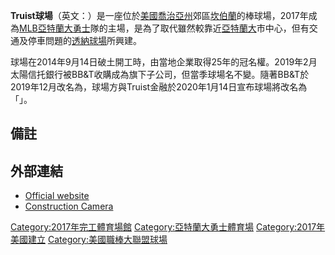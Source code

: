 {{expand|time=2016-12-22T15:20:10+00:00}}
{{Infobox stadium
| stadium_name        = Truist球場<br>Truist Park
| nickname            =
| logo_image          = 
| image               = [[File:SunTrust_Park_Opening_Day_2017.jpg|300px]]
| caption             =  
| fullname            =
| location            = [[美國|美國]][[喬治亞州|喬治亞州]]坎伯蘭<ref name=NYT>{{cite news|title=With Braves Set to Move, a Broader Look at Atlanta|first=Kim|last=Severson|url=http://www.nytimes.com/2013/11/17/us/with-braves-set-to-move-a-broader-look-at-atlanta.html|newspaper=[[The_New_York_Times|The New York Times]]|date=2013-11-17|accessdate=2013-11-17|archive-date=2016-04-15|archive-url=https://web.archive.org/web/20160415004631/http://www.nytimes.com/2013/11/17/us/with-braves-set-to-move-a-broader-look-at-atlanta.html|dead-url=no}}</ref>
| coordinates         = {{Coord|33.89|N|84.468|W|display=inline,title}}
| broke_ground        = 
| built               =
| opened              = 2017年3月31日 (表演賽)<br>2017年4月8日 (大學比賽；官方首賽)<br>2017年4月14日 (大聯盟季賽首賽)
| renovated           =
| expanded            =
| closed              =
| demolished          =
| owner               = Cobb-Marietta Coliseum and Exhibit Hall Authority<ref name="comparison">{{cite news|title=Comparing Braves, Falcons stadium deals|first=Tim|last=Tucker|url=http://www.ajc.com/news/news/comparing-braves-falcons-stadium-deals/nbsX6/|newspaper=[[The_Atlanta_Journal-Constitution|The Atlanta Journal-Constitution]]|date=2013-11-14|accessdate=2014-02-11|archive-date=2016-04-28|archive-url=https://web.archive.org/web/20160428043405/http://www.ajc.com/news/news/comparing-braves-falcons-stadium-deals/nbsX6/|dead-url=no}}</ref>
| operator            = Atlanta National League Baseball Club Inc
| surface             = 草地
| construction_cost   = $6.22億[[美元|美元]]
| architect           = [[博普樂思|博普樂思]]<ref name="Populous">{{cite news|title=Braves Select Architect Populous to Design Stadium|first=Tim|last=Tucker|url=http://www.ajc.com/news/news/braves-select-architect-populous-to-design-stadium/nc5Cp/|newspaper=[[The_Atlanta_Journal-Constitution|The Atlanta Journal-Constitution]]|date=2014-01-28|accessdate=2014-02-11|archive-date=2016-08-25|archive-url=https://web.archive.org/web/20160825070222/http://www.ajc.com/news/news/braves-select-architect-populous-to-design-stadium/nc5Cp/|dead-url=no}}</ref>
| structural engineer = Walter P. Moore and Associates
| services engineer   = M-E Engineers Inc.
| general_contractor  = American Builders 2017 
| project_manager     = Jones Lang LaSalle
| main_contractors    =
| former_names        = 太陽信託球場 (2017-2020年)
| tenants             = [[亞特蘭大勇士|亞特蘭大勇士]] ([[MLB|MLB]]) (2017年-) 
| seating_capacity    = 41,500<ref name="rendering">{{cite web|title=Renderings Show Braves' New Stadium Plans|first=Mark|last=Bowman|url=http://mlb.mlb.com/news/article/mlb/renderings-show-braves-new-stadium-plans?ymd=20140514&content_id=75446658&vkey=news_mlb|publisher=[[Major_League_Baseball_Advanced_Media|Major League Baseball Advanced Media]]|date=2014-05-14|accessdate=2014-05-14|archive-date=2014-05-17|archive-url=https://web.archive.org/web/20140517135330/http://mlb.mlb.com/news/article/mlb/renderings-show-braves-new-stadium-plans?ymd=20140514&content_id=75446658&vkey=news_mlb|dead-url=no}}</ref>
| dimensions          = '''左外野''' – 335 ft (102 m)<br>'''Left-Center''' – 385 ft (117 m)<br>'''中外野''' – 400 ft (122 m)<br>'''Right-Center''' – 375 ft (114 m)<br>'''右外野''' – 325 ft (99 m)<ref name="dimensions">{{cite web|title=Outfield dimensions, wall heights different at new Braves stadium|first=Tim|last=Tucker|url=http://www.myajc.com/news/sports/baseball/outfield-dimensions-wall-heights-different-at-new-/nqgxs/|publisher=[[Atlanta_Journal-Constitution|Atlanta Journal-Constitution]]|date=2016-03-09|accessdate=2016-04-04|archive-date=2016-10-19|archive-url=https://web.archive.org/web/20161019140510/http://www.myajc.com/news/sports/baseball/outfield-dimensions-wall-heights-different-at-new-/nqgxs/|dead-url=no}}</ref>
}}
'''Truist球場'''（英文：'''{{lang|en|Truist Park}}'''）是一座位於[[美國|美國]][[喬治亞州|喬治亞州]]{{link-en|亞特蘭大都會區|Atlanta metropolitan area}}郊區[[坎伯蘭_(喬治亞州)|坎伯蘭]]的棒球場，2017年成為[[MLB|MLB]][[亞特蘭大勇士|亞特蘭大勇士]]隊的主場，是為了取代雖然較靠近[[亞特蘭大|亞特蘭大]]市中心，但有交通及停車問題的[[透納球場|透納球場]]所興建。

球場在2014年9月14日破土開工時，由當地企業{{link-en|太陽信托銀行|SunTrust Banks}}取得25年的冠名權。2019年2月太陽信托銀行被BB&T收購成為旗下子公司，但當季球場名不變。隨著BB&T於2019年12月改名為{{link-en|Truist金融|Truist Financial}}，球場方與Truist金融於2020年1月14日宣布球場將改名為「{{lang|en|Truist Park}}」。

==備註==
{{reflist}}

==外部連結==
*[http://atlanta.braves.mlb.com/atl/ballpark/suntrust-park/ Official website]{{Wayback|url=http://atlanta.braves.mlb.com/atl/ballpark/suntrust-park/ |date=20150207092926 }}
*[http://atlanta.braves.mlb.com/atl/ballpark/suntrust-park/live-webcam/ Construction Camera]{{Wayback|url=http://atlanta.braves.mlb.com/atl/ballpark/suntrust-park/live-webcam/ |date=20151119042235 }}

{{MLB Ballparks}}

[[Category:2017年完工體育場館|Category:2017年完工體育場館]]
[[Category:亞特蘭大勇士體育場|Category:亞特蘭大勇士體育場]]
[[Category:2017年美國建立|Category:2017年美國建立]]
[[Category:美國職棒大聯盟球場|Category:美國職棒大聯盟球場]]